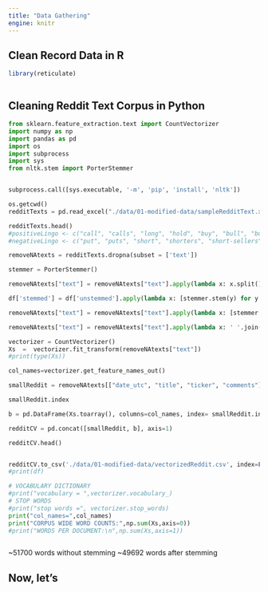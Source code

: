 ```yaml
---
title: "Data Gathering"
engine: knitr
---
```





<h2> Clean Record Data in R </h2>

``` r
library(reticulate)



```



<h2> Cleaning Reddit Text Corpus in Python </h2>

``` python
from sklearn.feature_extraction.text import CountVectorizer
import numpy as np
import pandas as pd
import os
import subprocess
import sys
from nltk.stem import PorterStemmer


subprocess.call([sys.executable, '-m', 'pip', 'install', 'nltk'])

os.getcwd()
redditTexts = pd.read_excel("./data/01-modified-data/sampleRedditText.xlsx", sheet_name="Sheet1")

redditTexts.head()
#positiveLingo <- c("call", "calls", "long", "hold", "buy", "bull", "bullish", "bulls", "support", "strong")
#negativeLingo <- c("put", "puts", "short", "shorters", "short-sellers", "sell", "sellers", "bear", "bears", "bearish", "weakness", "weak")

removeNAtexts = redditTexts.dropna(subset = ['text'])

stemmer = PorterStemmer()

removeNAtexts["text"] = removeNAtexts["text"].apply(lambda x: x.split())

df['stemmed'] = df['unstemmed'].apply(lambda x: [stemmer.stem(y) for y in x]) 

removeNAtexts["text"] = removeNAtexts["text"].apply(lambda x: [stemmer.stem(y) for y in x]) 

removeNAtexts["text"] = removeNAtexts["text"].apply(lambda x: ' '.join(x)) 

vectorizer = CountVectorizer()
Xs  =  vectorizer.fit_transform(removeNAtexts["text"])   
#print(type(Xs))

col_names=vectorizer.get_feature_names_out()

smallReddit = removeNAtexts[["date_utc", "title", "ticker", "comments"]]

smallReddit.index

b = pd.DataFrame(Xs.toarray(), columns=col_names, index= smallReddit.index)

redditCV = pd.concat([smallReddit, b], axis=1)

redditCV.head()


redditCV.to_csv('./data/01-modified-data/vectorizedReddit.csv', index=False)
#print(df)

```


```python

# VOCABULARY DICTIONARY
#print("vocabulary = ",vectorizer.vocabulary_)   
# STOP WORDS 
#print("stop words =", vectorizer.stop_words)
print("col_names=",col_names)
print("CORPUS WIDE WORD COUNTS:",np.sum(Xs,axis=0))
#print("WORDS PER DOCUMENT:\n",np.sum(Xs,axis=1))



```

~51700 words without stemming
~49692 words after stemming

<h2> Now, let's


